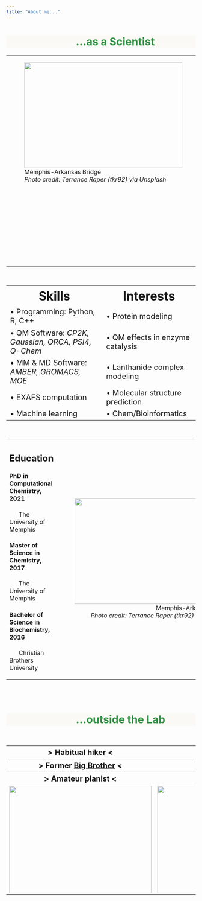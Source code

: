 ```yaml
---
title: "About me..."
---
```


<h1 style="color:#309143;text-indent: 185px;background-color:#FAF9F6">...as a Scientist</h1> 

<table border="0" style="width:100%">
<tr>
  <td align='left'>
    <figure>
      <img src="./images/MemBridge.jpg"  width="420" height="280"/>
    <figcaption>Memphis-Arkansas Bridge<br><i>Photo credit: Terrance Raper (tkr92) via Unsplash</figcaption>
    </figure>
  </td>
  <td align='center'>
  I am currently a postdoc working in the lab of Dr. David Cantu at the University of Nevada, Reno in Reno, Nevada.
  </td>
 </tr>
  <tr>
    <td style="text-align:left; font-size:125%">  </td>
    <td style="text-align:left; font-size:125%"> <i class="fa-regular fa-file"></i> <a href="CV.pdf#" class="download"> Curriculum Vitae (April 2023)</a>  </td>
  </tr>
  <tr>
    <td style="text-align:left; font-size:125%">  </td>
    <td style="text-align:left; font-size:110%"> <i class="fa-brands fa-orcid"></i> ORCiD: <a href="https://orcid.org/0000-0002-4243-6078">0000-0002-4243-6078</a>  </td>
  </tr>
  <tr>
    <td style="text-align:left; font-size:125%">  </td>
    <td style="text-align:left; font-size:110%"> <i class="fa-brands fa-github"></i> GitHub: <a href="https://github.com/tsmmers1">github.com/tsmmers1</a>  </td>
  </tr>
  <tr>
    <td style="text-align:left; font-size:125%">  </td>
    <td style="text-align:left; font-size:110%"> <i class="fa-brands fa-twitter"></i> Twitter: <a href="https://twitter.com/tjs_summers"> @tjs_summers </a>  </td>
  </tr>
</table>  

<br>

<table border="0" style="width:100%">
  <tr>
    <th style="text-align:center; font-size:200%">Skills</th>
    <th style="text-align:center; font-size:200%">Interests</th>
  </tr>
  <tr>
    <td style="text-align:left; font-size:125%"> &bull; Programming: Python, R, C++  </td>
    <td style="text-align:left; font-size:125%"> &bull; Protein modeling   </td>
  </tr>
  <tr>
    <td style="text-align:left; font-size:125%"> &bull; QM Software: <i> CP2K, Gaussian, ORCA, PSI4, Q-Chem </i>   </td>
    <td style="text-align:left; font-size:125%"> &bull; QM effects in enzyme catalysis    </td>
  </tr>
  <tr>
    <td style="text-align:left; font-size:125%"> &bull; MM & MD Software: <i> AMBER, GROMACS, MOE </i>   </td>
    <td style="text-align:left; font-size:125%"> &bull; Lanthanide complex modeling    </td>
  </tr>
  <tr>
    <td style="text-align:left; font-size:125%"> &bull; EXAFS computation </i>   </td>
    <td style="text-align:left; font-size:125%"> &bull; Molecular structure prediction    </td>
  </tr>
  <tr>
    <td style="text-align:left; font-size:125%"> &bull; Machine learning </i>   </td>
    <td style="text-align:left; font-size:125%"> &bull; Chem/Bioinformatics  </td>
  </tr>
  
</table>  

<br>

<table border="0" style="width:100%">
<tr>
  <td>
  
## **Education**  
    

#### **PhD in Computational Chemistry, 2021**
<p style="text-indent: 25px;">
  The University of Memphis
</p>

#### **Master of Science in Chemistry, 2017**
<p style="text-indent: 25px;">
  The University of Memphis
</p>

#### **Bachelor of Science in Biochemistry, 2016**
<p style="text-indent: 25px;">
Christian Brothers University
</p>
    </td>
    <td align='right'>
    <figure>
      <img src="./images/MemBridge.jpg"  width="420" height="280"/>
    <figcaption>Memphis-Arkansas Bridge<br><i>Photo credit: Terrance Raper (tkr92) via Unsplash</figcaption>
    </figure>
    </td>
 </tr>
</table>  

<br>
<br>

<h1 style="color:#309143;text-indent: 185px;background-color:#FAF9F6;">...outside the Lab</h1> 
<br>

<table border="0" style="width:100%">
  <tr>
    <th style="text-align:center; font-size:125%">\> Habitual hiker \< </th>
    <th style="text-align:center; font-size:125%">\> Pizza chef hobbyist \< </th>
  </tr>
  <tr>
    <th style="text-align:center; font-size:125%">\> Former  <a href="https://www.bbbs.org/">Big Brother</a>  \< </th>
    <th style="text-align:center; font-size:125%">\> ASL Student  \< </th>
  </tr>
  <tr>
    <th style="text-align:center; font-size:125%">\> Amateur pianist \< </th>
    <th style="text-align:center; font-size:125%">\> Volunteer at <a href="https://fbnn.org/">FBNN</a>  \< </th>
  </tr>
  <tr>
    <td align='left'>
      <img src="./images/Truckee.jpg"  width="378" height="284"/>
    </td>
    <td align='right'>
      <img src="./images/Tahoe.jpg"  width="505" height="284"/>
    </figure>
    </td>
  </tr>
</table>  


